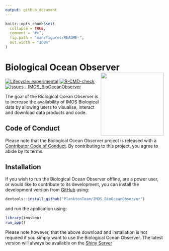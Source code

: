 ```yaml
---
output: github_document
---
```


<!-- README.md is generated from README.Rmd. Please edit that file -->

```r
knitr::opts_chunk$set(
  collapse = TRUE,
  comment = "#>",
  fig.path = "man/figures/README-",
  out.width = "100%"
)
```

# Biological Ocean Observer <a href='https://github.com/PlanktonTeam/IMOS_BioOceanObserver'><img src='inst/app/www/BOO_Hex.png' style="float:right; height:200px;"></a>
<!-- badges: start -->
[![Lifecycle: experimental](https://img.shields.io/badge/lifecycle-experimental-orange.svg)](https://lifecycle.r-lib.org/articles/stages.html#experimental)
[![R-CMD-check](https://github.com/PlanktonTeam/IMOS_BioOceanObserver/actions/workflows/R-CMD-check.yaml/badge.svg)](https://github.com/PlanktonTeam/IMOS_BioOceanObserver/actions/workflows/R-CMD-check.yaml)
[![issues - IMOS_BioOceanObserver](https://img.shields.io/github/issues/PlanktonTeam/IMOS_BioOceanObserver)](https://github.com/PlanktonTeam/IMOS_BioOceanObserver/issues)
<!-- badges: end -->

The goal of the Biological Ocean Observer is to increase the availability of IMOS Biological data by allowing users to visualise, interact and download data products and code.

## Code of Conduct

Please note that the Biological Ocean Observer project is released with a 
[Contributor Code of Conduct](https://contributor-covenant.org/version/2/0/CODE_OF_CONDUCT.html). By contributing to this project, you agree to abide by its terms.

## Installation

If you wish to run the Biological Ocean Observer offline, are a power user, or would like to contribute to its development, you can install the development version from [GitHub](https://github.com/) using:

``` r
devtools::install_github("PlanktonTeam/IMOS_BioOceanObserver")
```

and run the application using:
``` r
library(imosboo)
run_app()
```

Please note however, that the above download and installation is not required if you simply want to use the Biological Ocean Observer. The latest version will always be available on the [Shiny Server](https://shiny.csiro.au/BioOceanObserver)
